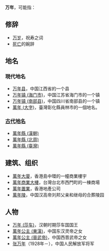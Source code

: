 '''万年'''，可能指：

==修辞==
*[[万岁|万岁]]，祝寿之词
*[[死亡|死亡]]的婉辞

==地名==
===現代地名===
*[[万年县|万年县]]，中国江西省的一个县
*[[万年镇_(海门市)|万年镇 (海门市)]]，中国江苏省海门市的一个镇
*[[万年镇_(南部县)|万年镇 (南部县)]]，中国四川省南部县的一个镇
*[[萬年_(大字)|萬年 (大字)]]，臺灣彰化縣員林市的一個地名。

===[[万年县_(消歧义)|古代地名]]===
*[[萬年縣_(漢朝)|萬年縣 (漢朝)]]
*[[万年县_(北周)|萬年縣 (北周)]]
*[[萬年縣_(臺灣)|萬年縣 (臺灣)]]

==建筑、组织==
*[[萬年大廈|萬年大廈]]，香港島中環的一幢商業樓宇
*[[萬年商業大樓|萬年商業大樓]]，台灣台北市西門町的一棟商場
*[[萬年置業|萬年置業]]，香港地產公司
*[[萬年陵|萬年陵]]，中国汉高帝刘邦父亲和继母的合葬陵园

==人物==
*[[万年_(莎车)|万年 (莎车)]]，汉朝时期莎车国国王
*[[萬年公主_(東漢)|萬年公主 (東漢)]]，中国东汉灵帝之女
*[[萬年公主_(晉武帝)|萬年公主 (晉武帝)]]，中国西晋武帝之女
*[[张万年|张万年]]（1928年－），中国人民解放军将军

{{Disambig|W|Cat=二字消歧义}}